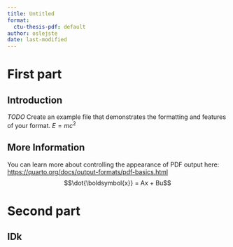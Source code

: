 ```yaml
---
title: Untitled
format:
  ctu-thesis-pdf: default
author: oslejste
date: last-modified
---
```


# First part

## Introduction
*TODO* Create an example file that demonstrates the formatting and features of your format.
$E = mc^2$

## More Information
You can learn more about controlling the appearance of PDF output here: <https://quarto.org/docs/output-formats/pdf-basics.html>
$$\dot{\boldsymbol{x}} = Ax + Bu$$

# Second part
## IDk

